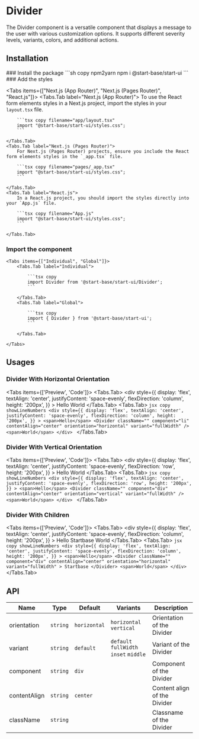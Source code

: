 
# Divider

The Divider component is a versatile component that displays a message to the user with various customization options. It supports different severity levels, variants, colors, and additional actions.

## Installation

<Steps>
### Install the package
```sh copy npm2yarn
npm i @start-base/start-ui
```
### Add the styles

<Tabs items={["Next.js (App Router)", "Next.js (Pages Router)", "React.js"]}>
    <Tabs.Tab label="Next.js (App Router)">
        To use the React form elements styles in a Next.js project, import the styles in your `layout.tsx` file.

        ```tsx copy filename="app/layout.tsx"
        import "@start-base/start-ui/styles.css";
        ```

    </Tabs.Tab>
    <Tabs.Tab label="Next.js (Pages Router)">
        For Next.js (Pages Router) projects, ensure you include the React form elements styles in the `_app.tsx` file.

        ```tsx copy filename="pages/_app.tsx"
        import "@start-base/start-ui/styles.css";
        ```

    </Tabs.Tab>
    <Tabs.Tab label="React.js">
        In a React.js project, you should import the styles directly into your `App.js` file.

        ```tsx copy filename="App.js"
        import "@start-base/start-ui/styles.css";
        ```

    </Tabs.Tab>

</Tabs>

### Import the component

    <Tabs items={["Individual", "Global"]}>
        <Tabs.Tab label="Individual">

            ```tsx copy
            import Divider from '@start-base/start-ui/Divider';
            ```

        </Tabs.Tab>
        <Tabs.Tab label="Global">

            ```tsx copy
            import { Divider } from '@start-base/start-ui';
            ```

        </Tabs.Tab>

    </Tabs>

</Steps>

## Usages

### Divider With Horizontal Orientation

<Tabs items={['Preview', 'Code']}>
  <Tabs.Tab>
    <Preview width="200px">
      <div
        style={{
          display: 'flex',
          textAlign: 'center',
          justifyContent: 'space-evenly',
          flexDirection: 'column',
          height: '200px',
        }}
      >
        <span>Hello</span>
        <Divider
          className=""
          component="li"
          contentAlign="center"
          orientation="horizontal"
          variant="fullWidth"
        />
        <span>World</span>
      </div>
    </Preview>
  </Tabs.Tab>
  <Tabs.Tab>
    ```jsx copy showLineNumbers
    <div
      style={{
        display: 'flex',
        textAlign: 'center',
        justifyContent: 'space-evenly',
        flexDirection: 'column',
        height: '200px',
      }}
    >
      <span>Hello</span>
      <Divider
        className=""
        component="li"
        contentAlign="center"
        orientation="horizontal"
        variant="fullWidth"
      />
      <span>World</span>
    </div>
    ```
  </Tabs.Tab>
</Tabs>

### Divider With Vertical Orientation

<Tabs items={['Preview', 'Code']}>
  <Tabs.Tab>
    <Preview width="200px">
      <div
        style={{
          display: 'flex',
          textAlign: 'center',
          justifyContent: 'space-evenly',
          flexDirection: 'row',
          height: '200px',
        }}
      >
        <span>Hello</span>
        <Divider
          className=""
          component="div"
          contentAlign="center"
          orientation="vertical"
          variant="fullWidth"
        />
        <span>World</span>
      </div>
    </Preview>
  </Tabs.Tab>
  <Tabs.Tab>
    ```jsx copy showLineNumbers
    <div
      style={{
        display: 'flex',
        textAlign: 'center',
        justifyContent: 'space-evenly',
        flexDirection: 'row',
        height: '200px',
      }}
    >
      <span>Hello</span>
      <Divider
        className=""
        component="div"
        contentAlign="center"
        orientation="vertical"
        variant="fullWidth"
      />
      <span>World</span>
    </div>
    ```
  </Tabs.Tab>
</Tabs>

### Divider With Children

<Tabs items={['Preview', 'Code']}>
  <Tabs.Tab>
    <Preview width="200px">
      <div
        style={{
          display: 'flex',
          textAlign: 'center',
          justifyContent: 'space-evenly',
          flexDirection: 'column',
          height: '200px',
        }}
      >
        <span>Hello</span>
        <Divider
          className=""
          component="div"
          contentAlign="center"
          orientation="horizontal"
          variant="fullWidth"
        >
          Startbase
        </Divider>
        <span>World</span>
      </div>
    </Preview>
  </Tabs.Tab>
  <Tabs.Tab>
    ```jsx copy showLineNumbers
    <div
      style={{
        display: 'flex',
        textAlign: 'center',
        justifyContent: 'space-evenly',
        flexDirection: 'column',
        height: '200px',
      }}
    >
      <span>Hello</span>
      <Divider
        className=""
        component="div"
        contentAlign="center"
        orientation="horizontal"
        variant="fullWidth"
      >
        Startbase
      </Divider>
      <span>World</span>
    </div>
    ```
  </Tabs.Tab>
</Tabs>

## API

| Name         | Type     | Default      | Variants                               | Description                  |
| ------------ | -------- | ------------ | -------------------------------------- | ---------------------------- |
| orientation  | `string` | `horizontal` | `horizontal` `vertical`                | Orientation of the Divider   |
| variant      | `string` | `default`    | `default` `fullWidth` `inset` `middle` | Variant of the Divider       |
| component    | `string` | `div`        |                                        | Component of the Divider     |
| contentAlign | `string` | `center`     |                                        | Content align of the Divider |
| className    | `string` |              |                                        | Classname of the Divider     |
